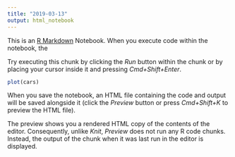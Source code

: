 ```yaml
---
title: "2019-03-13"
output: html_notebook
---
```


This is an [R Markdown](http://rmarkdown.rstudio.com) Notebook. When you execute code within the notebook, the


Try executing this chunk by clicking the *Run* button within the chunk or by placing your cursor inside it and pressing *Cmd+Shift+Enter*. 

```r
plot(cars)
```


When you save the notebook, an HTML file containing the code and output will be saved alongside it (click the *Preview* button or press *Cmd+Shift+K* to preview the HTML file). 

The preview shows you a rendered HTML copy of the contents of the editor. Consequently, unlike *Knit*, *Preview* does not run any R code chunks. Instead, the output of the chunk when it was last run in the editor is displayed.

